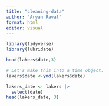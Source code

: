 ```yaml
---
title: "cleaning-data"
author: "Aryan Raval"
format: html
editor: visual
---
```


```r
library(tidyverse)
library(lubridate)

```

```r
head(lakers$date,3)

```

```r
# Let's make this into a time object.
lakers$date <-ymd(lakers$date)

lakers_date <- lakers |>
  select(date)
head(lakers_date, 3)
```

```r

```

```r

```

```r

```